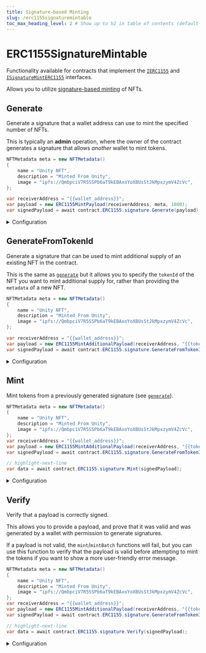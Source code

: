 ```yaml
---
title: Signature-based Minting
slug: /erc1155signaturemintable
toc_max_heading_level: 2 # Show up to h2 in table of contents (default is up to h3)
---
```


# ERC1155SignatureMintable

Functionality available for contracts that implement the
[`IERC1155`](/contracts/IERC1155) and
[`ISignatureMintERC1155`](/contracts/ISignatureMintERC1155) interfaces.

Allows you to utilize [signature-based minting](/sdk/advanced-features/on-demand-minting) of NFTs.

## Generate

Generate a signature that a wallet address can use to mint the specified number of NFTs.

This is typically an **admin** operation, where the owner of the contract generates a signature that allows _another_ wallet to mint tokens.

```csharp
NFTMetadata meta = new NFTMetadata()
{
    name = "Unity NFT",
    description = "Minted From Unity",
    image = "ipfs://QmbpciV7R5SSPb6aT9kEBAxoYoXBUsStJkMpxzymV4ZcVc",
};

var receiverAddress = "{{wallet_address}}";
var payload = new ERC1155MintPayload(receiverAddress, meta, 1000);
var signedPayload = await contract.ERC1155.signature.Generate(payload);
```

<details>
  <summary>Configuration</summary>
  <div>

The information you provide to the `generate` method outlines what the signature can be used for.

The `quantity`, `to`, and `metadata` fields are required, while the rest are optional.

#### receiverAddress

The wallet address that can use this signature to mint tokens.

This is to prevent another wallet from intercepting the signature and using it to mint tokens for themselves.

Must be a `string`.

#### metadata

The metadata of the NFT to mint.

Must be an `NFTMetadata` struct
containing metadata that conforms to
the [metadata standards](https://docs.opensea.io/docs/metadata-standards#metadata-structure).

The metadata is uploaded and pinned to IPFS before
the NFT(s) are minted.

#### quantity

The number of tokens this signature can be used to mint.

Must be an `int`.

</div>
</details>

## GenerateFromTokenId

Generate a signature that can be used to mint additional supply of an existing NFT in the contract.

This is the same as [`generate`](#generate) but it allows you to specify the `tokenId` of the NFT you want to mint additional supply for, rather than
providing the `metadata` of a new NFT.

```csharp
NFTMetadata meta = new NFTMetadata()
{
    name = "Unity NFT",
    description = "Minted From Unity",
    image = "ipfs://QmbpciV7R5SSPb6aT9kEBAxoYoXBUsStJkMpxzymV4ZcVc",
};

var receiverAddress = "{{wallet_address}}";
var payload = new ERC1155MintAdditionalPayload(receiverAddress, "{{token_id}}", 1);
var signedPayload = await contract.ERC1155.signature.GenerateFromTokenId(payload);
```

<details>
  <summary>Configuration</summary>
  <div>

#### receiverAddress

The wallet address that can use this signature to mint tokens.

This is to prevent another wallet from intercepting the signature and using it to mint tokens for themselves.

Must be a `string`.

#### tokenId

The `tokenId` of the NFT you want to mint additional supply for.

Must be a `string`.

#### quantity

The number of tokens this signature can be used to mint.

Must be an `int`.

</div>
</details>

## Mint

Mint tokens from a previously generated signature (see [`generate`](#generate)).

```csharp
NFTMetadata meta = new NFTMetadata()
{
    name = "Unity NFT",
    description = "Minted From Unity",
    image = "ipfs://QmbpciV7R5SSPb6aT9kEBAxoYoXBUsStJkMpxzymV4ZcVc",
};
var receiverAddress = "{{wallet_address}}";
var payload = new ERC1155MintAdditionalPayload(receiverAddress, "{{token_id}}", 1);
var signedPayload = await contract.ERC1155.signature.GenerateFromTokenId(payload);

// highlight-next-line
var data = await contract.ERC1155.signature.Mint(signedPayload);
```

<details>
  <summary>Configuration</summary>
  <div>

#### signedPayload

The payload created by the [`generate`](#generate) function.

The typical pattern is the **admin** generates a signature, and the **user** uses it to mint the tokens, under the conditions specified in the signature.

</div>
</details>

## Verify

Verify that a payload is correctly signed.

This allows you to provide a payload, and prove that it was valid and was generated
by a wallet with permission to generate signatures.

If a payload is not valid, the `mint`/`mintBatch` functions will fail,
but you can use this function to verify that the payload is valid before attempting to mint the tokens
if you want to show a more user-friendly error message.

```csharp
NFTMetadata meta = new NFTMetadata()
{
    name = "Unity NFT",
    description = "Minted From Unity",
    image = "ipfs://QmbpciV7R5SSPb6aT9kEBAxoYoXBUsStJkMpxzymV4ZcVc",
};
var receiverAddress = "{{wallet_address}}";
var payload = new ERC1155MintAdditionalPayload(receiverAddress, "{{token_id}}", 1);
var signedPayload = await contract.ERC1155.signature.GenerateFromTokenId(payload);

// highlight-next-line
var data = await contract.ERC1155.signature.Verify(signedPayload);
```

<details>
  <summary>Configuration</summary>
  <div>

#### signedPayload

The payload to verify.

### Return Value

Returns `true` if the payload is valid, `false` otherwise.

```csharp
bool
```

</div>
</details>
